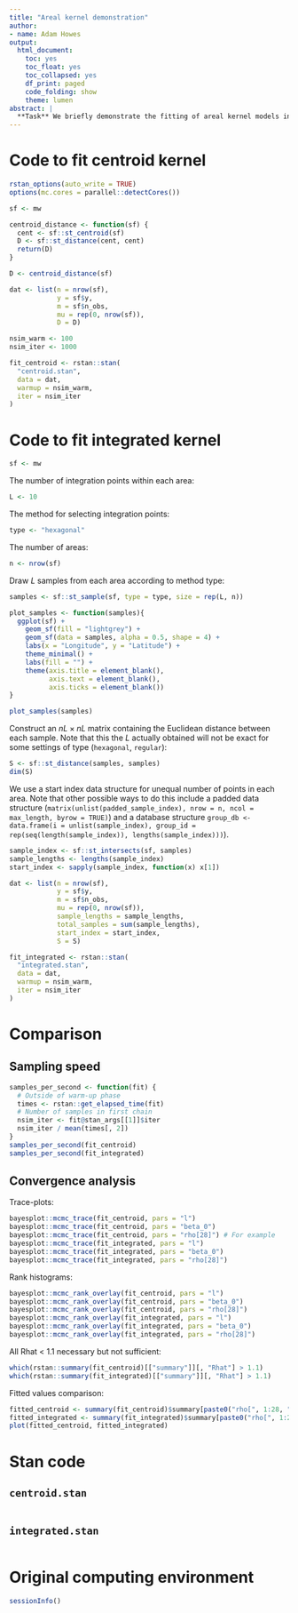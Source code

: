 ```yaml
---
title: "Areal kernel demonstration"
author:
- name: Adam Howes
output:
  html_document:
    toc: yes
    toc_float: yes
    toc_collapsed: yes
    df_print: paged
    code_folding: show
    theme: lumen
abstract: |
  **Task** We briefly demonstrate the fitting of areal kernel models in Stan.
---
```


# Code to fit centroid kernel

```r
rstan_options(auto_write = TRUE)
options(mc.cores = parallel::detectCores())

sf <- mw

centroid_distance <- function(sf) {
  cent <- sf::st_centroid(sf)
  D <- sf::st_distance(cent, cent)
  return(D)
}

D <- centroid_distance(sf)

dat <- list(n = nrow(sf),
            y = sf$y,
            m = sf$n_obs,
            mu = rep(0, nrow(sf)),
            D = D)

nsim_warm <- 100
nsim_iter <- 1000

fit_centroid <- rstan::stan(
  "centroid.stan",
  data = dat,
  warmup = nsim_warm,
  iter = nsim_iter
)
```

# Code to fit integrated kernel

```r
sf <- mw
```

The number of integration points within each area:

```r
L <- 10
```

The method for selecting integration points:

```r
type <- "hexagonal"
```

The number of areas:

```r
n <- nrow(sf)
```

Draw $L$ samples from each area according to method type:

```r
samples <- sf::st_sample(sf, type = type, size = rep(L, n))

plot_samples <- function(samples){
  ggplot(sf) +
    geom_sf(fill = "lightgrey") +
    geom_sf(data = samples, alpha = 0.5, shape = 4) +
    labs(x = "Longitude", y = "Latitude") +
    theme_minimal() +
    labs(fill = "") +
    theme(axis.title = element_blank(),
          axis.text = element_blank(),
          axis.ticks = element_blank())
}

plot_samples(samples)
```

Construct an $nL \times nL$ matrix containing the Euclidean distance between each sample.
Note that this the $L$ actually obtained will not be exact for some settings of type (`hexagonal`, `regular`):

```r
S <- sf::st_distance(samples, samples)
dim(S)
```

We use a start index data structure for unequal number of points in each area.
Note that other possible ways to do this include a padded data structure (`matrix(unlist(padded_sample_index), nrow = n, ncol = max_length, byrow = TRUE)`) and a database structure `group_db <- data.frame(i = unlist(sample_index), group_id = rep(seq(length(sample_index)), lengths(sample_index)))`).

```r
sample_index <- sf::st_intersects(sf, samples)
sample_lengths <- lengths(sample_index)
start_index <- sapply(sample_index, function(x) x[1])

dat <- list(n = nrow(sf),
            y = sf$y,
            m = sf$n_obs,
            mu = rep(0, nrow(sf)),
            sample_lengths = sample_lengths,
            total_samples = sum(sample_lengths),
            start_index = start_index,
            S = S)

fit_integrated <- rstan::stan(
  "integrated.stan",
  data = dat,
  warmup = nsim_warm,
  iter = nsim_iter
)
```

# Comparison

## Sampling speed

```r
samples_per_second <- function(fit) {
  # Outside of warm-up phase
  times <- rstan::get_elapsed_time(fit)
  # Number of samples in first chain
  nsim_iter <- fit@stan_args[[1]]$iter
  nsim_iter / mean(times[, 2])
}
samples_per_second(fit_centroid)
samples_per_second(fit_integrated)
```

## Convergence analysis

Trace-plots:

```r
bayesplot::mcmc_trace(fit_centroid, pars = "l")
bayesplot::mcmc_trace(fit_centroid, pars = "beta_0")
bayesplot::mcmc_trace(fit_centroid, pars = "rho[28]") # For example
bayesplot::mcmc_trace(fit_integrated, pars = "l")
bayesplot::mcmc_trace(fit_integrated, pars = "beta_0")
bayesplot::mcmc_trace(fit_integrated, pars = "rho[28]")
```

Rank histograms:

```r
bayesplot::mcmc_rank_overlay(fit_centroid, pars = "l")
bayesplot::mcmc_rank_overlay(fit_centroid, pars = "beta_0")
bayesplot::mcmc_rank_overlay(fit_centroid, pars = "rho[28]")
bayesplot::mcmc_rank_overlay(fit_integrated, pars = "l")
bayesplot::mcmc_rank_overlay(fit_integrated, pars = "beta_0")
bayesplot::mcmc_rank_overlay(fit_integrated, pars = "rho[28]")
```

All Rhat < 1.1 necessary but not sufficient:

```r
which(rstan::summary(fit_centroid)[["summary"]][, "Rhat"] > 1.1)
which(rstan::summary(fit_integrated)[["summary"]][, "Rhat"] > 1.1)
```

Fitted values comparison:

```r
fitted_centroid <- summary(fit_centroid)$summary[paste0("rho[", 1:28, "]"), "mean"]
fitted_integrated <- summary(fit_integrated)$summary[paste0("rho[", 1:28, "]"), "mean"]
plot(fitted_centroid, fitted_integrated)
```

# Stan code

## `centroid.stan`

```cpp
```

## `integrated.stan`

```cpp
```

# Original computing environment

```r
sessionInfo()
```
